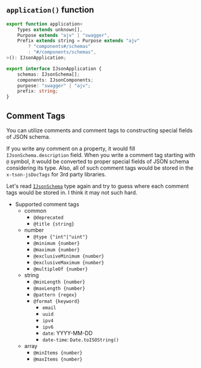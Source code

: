 ## `application()` function
```typescript filename="typia"
export function application<
    Types extends unknown[],
    Purpose extends "ajv" | "swagger",
    Prefix extends string = Purpose extends "ajv"
        ? "components#/schemas"
        : "#/components/schemas",
>(): IJsonApplication;

export interface IJsonApplication {
    schemas: IJsonSchema[];
    components: IJsonComponents;
    purpose: "swagger" | "ajv";
    prefix: string;
}
```

## Comment Tags
You can utilize comments and comment tags to constructing special fields of JSON schema. 

If you write any comment on a property, it would fill `IJsonSchema.description` field. When you write a comment tag starting with `@` symbol, it would be converted to proper special fields of JSON schema considering its type. Also, all of such comment tags would be stored in the `x-tson-jsDocTags` for 3rd party libraries.

Let's read [`IJsonSchema`](https://github.com/samchon/typia/blob/master/src/schemas/IJsonSchema.ts) type again and try to guess where each comment tags would be stored in. I think it may not such hard.

  - Supported comment tags
    - common
      - `@deprecated`
      - `@title {string}`
    - number
      - `@type {"int"|"uint"}`
      - `@minimum {number}`
      - `@maximum {number}`
      - `@exclusiveMinimum {number}`
      - `@exclusiveMaximum {number}`
      - `@multipleOf {number}`
    - string
      - `@minLength {number}`
      - `@maxLength {number}`
      - `@pattern {regex}`
      - `@format {keyword}`
        - `email`
        - `uuid`
        - `ipv4`
        - `ipv6`
        - `date`: YYYY-MM-DD
        - `date-time`: `Date.toISOString()`
    - array
      - `@minItems {number}`
      - `@maxItems {number}`